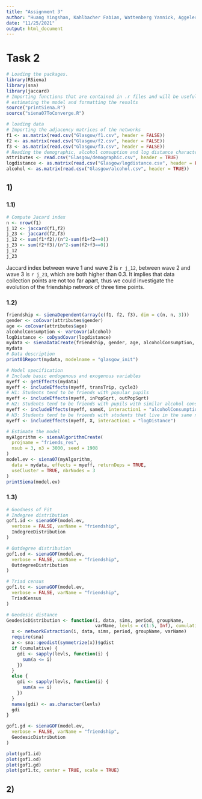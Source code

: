 ```yaml
---
title: "Assignment 3"
author: "Huang Yingshan, Kahlbacher Fabian, Wattenberg Yannick, Aggeler Samuel"
date: "11/25/2021"
output: html_document
---
```


# Task 2
```r
# Loading the packages.
library(RSiena)
library(sna)
library(jaccard)
# Importing functions that are contained in .r files and will be useful for 
# estimating the model and formatting the results 
source("printSiena.R")
source("siena07ToConverge.R")

# loading data
# Importing the adjacency matrices of the networks
f1 <- as.matrix(read.csv("Glasgow/f1.csv", header = FALSE))
f2 <- as.matrix(read.csv("Glasgow/f2.csv", header = FALSE))
f3 <- as.matrix(read.csv("Glasgow/f3.csv", header = FALSE))
# Reading the demographic, alcohol comsuption and log distance characteristics of pupils
attributes <- read.csv("Glasgow/demographic.csv", header = TRUE)
logdistance <- as.matrix(read.csv("Glasgow/logdistance.csv", header = FALSE))
alcohol <- as.matrix(read.csv("Glasgow/alcohol.csv", header = TRUE))
```

## 1)
### 1.1)
```r
# Compute Jacard index
n <- nrow(f1)
j_12 <- jaccard(f1,f2)
j_23 <- jaccard(f2,f3)
j_12 <- sum(f1*f2)/(n^2-sum(f1+f2==0))
j_23 <- sum(f2*f3)/(n^2-sum(f2+f3==0))
j_12
j_23
```
Jaccard index between wave 1 and wave 2 is `r j_12`, between wave 2 and wave 3 is `r j_23`, which are both higher than 0.3. It implies that data collection points are not too far apart, thus we could investigate the evolution of the friendship network of three time points.

### 1.2)
```r
friendship <- sienaDependent(array(c(f1, f2, f3), dim = c(n, n, 3)))
gender <- coCovar(attributes$gender)
age <- coCovar(attributes$age)
alcoholConsumption <- varCovar(alcohol)
logDistance <- coDyadCovar(logdistance)
mydata <- sienaDataCreate(friendship, gender, age, alcoholConsumption, logDistance)
mydata
# Data description
print01Report(mydata, modelname = "glasgow_init")
```
```r
# Model specification
# Include basic endogenous and exogenous variables
myeff <- getEffects(mydata)
myeff <- includeEffects(myeff, transTrip, cycle3)
# H1: Students tend to be friends with popular pupils
myeff <- includeEffects(myeff, inPopSqrt, outPopSqrt)
# H2: Students tend to be friends with pupils with similar alcohol consumption to their own
myeff <- includeEffects(myeff, sameX, interaction1 = "alcoholConsumption")
# H3: Students tend to be friends with students that live in the same neighborhood (living nearby)
myeff <- includeEffects(myeff, X, interaction1 = "logDistance")

# Estimate the model
myAlgorithm <- sienaAlgorithmCreate(
  projname = "friends_res",
  nsub = 3, n3 = 3000, seed = 1908
)
model.ev <- siena07(myAlgorithm,
  data = mydata, effects = myeff, returnDeps = TRUE,
  useCluster = TRUE, nbrNodes = 3
)
printSiena(model.ev)
```

### 1.3)
```r
# Goodness of Fit
# Indegree distribution
gof1.id <- sienaGOF(model.ev,
  verbose = FALSE, varName = "friendship",
  IndegreeDistribution
)

# Outdegree distribution
gof1.od <- sienaGOF(model.ev,
  verbose = FALSE, varName = "friendship",
  OutdegreeDistribution
)

# Triad census
gof1.tc <- sienaGOF(model.ev,
  verbose = FALSE, varName = "friendship",
  TriadCensus
)

# Geodesic distance
GeodesicDistribution <- function(i, data, sims, period, groupName,
                                 varName, levls = c(1:5, Inf), cumulative = TRUE) {
  x <- networkExtraction(i, data, sims, period, groupName, varName)
  require(sna)
  a <- sna::geodist(symmetrize(x))$gdist
  if (cumulative) {
    gdi <- sapply(levls, function(i) {
      sum(a <= i)
    })
  }
  else {
    gdi <- sapply(levls, function(i) {
      sum(a == i)
    })
  }
  names(gdi) <- as.character(levls)
  gdi
}

gof1.gd <- sienaGOF(model.ev,
  verbose = FALSE, varName = "friendship",
  GeodesicDistribution
)

plot(gof1.id)
plot(gof1.od)
plot(gof1.gd)
plot(gof1.tc, center = TRUE, scale = TRUE)
```

## 2)
```r


```


